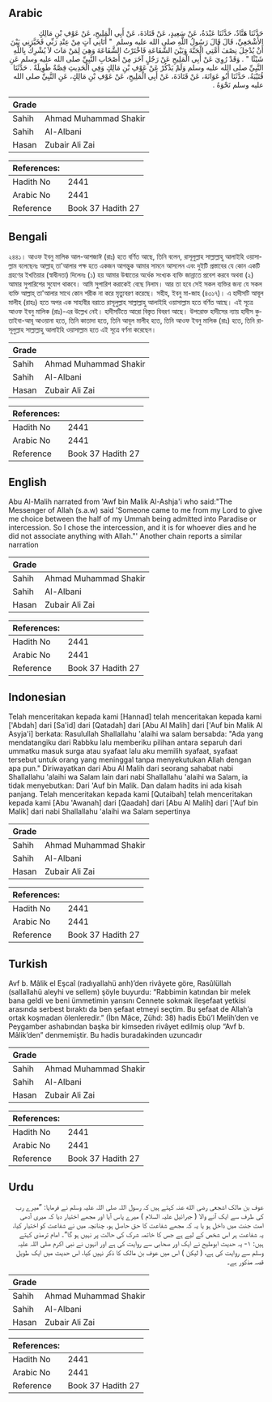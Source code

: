 ## Arabic


<div dir="rtl" lang="ar" style={{fontSize:'larger',backgroundColor:'#f8f9fa',padding:20}}>
حَدَّثَنَا هَنَّادٌ، حَدَّثَنَا عَبْدَةُ، عَنْ سَعِيدٍ، عَنْ قَتَادَةَ، عَنْ أَبِي الْمَلِيحِ، عَنْ عَوْفِ بْنِ مَالِكٍ الأَشْجَعِيِّ، قَالَ قَالَ رَسُولُ اللَّهِ صلى الله عليه وسلم ‏ "‏ أَتَانِي آتٍ مِنْ عِنْدِ رَبِّي فَخَيَّرَنِي بَيْنَ أَنْ يُدْخِلَ نِصْفَ أُمَّتِي الْجَنَّةَ وَبَيْنَ الشَّفَاعَةِ فَاخْتَرْتُ الشَّفَاعَةَ وَهِيَ لِمَنْ مَاتَ لاَ يُشْرِكُ بِاللَّهِ شَيْئًا ‏"‏ ‏.‏ وَقَدْ رُوِيَ عَنْ أَبِي الْمَلِيحِ عَنْ رَجُلٍ آخَرَ مِنْ أَصْحَابِ النَّبِيِّ صلى الله عليه وسلم عَنِ النَّبِيِّ صلى الله عليه وسلم وَلَمْ يَذْكُرْ عَنْ عَوْفِ بْنِ مَالِكٍ وَفِي الْحَدِيثِ قِصَّةٌ طَوِيلَةٌ ‏.‏ حَدَّثَنَا قُتَيْبَةُ، حَدَّثَنَا أَبُو عَوَانَةَ، عَنْ قَتَادَةَ، عَنْ أَبِي الْمَلِيحِ، عَنْ عَوْفِ بْنِ مَالِكٍ، عَنِ النَّبِيِّ صلى الله عليه وسلم نَحْوَهُ ‏.‏
</div>
<div style={{backgroundColor:'#f8f9fa',padding:20, marginBottom: 10}}><table> <thead> <tr> <th>Grade</th> <th></th> </tr> </thead> <tbody> <tr><td>Sahih</td><td>Ahmad Muhammad Shakir</td></tr><tr><td>Sahih</td><td>Al-Albani</td></tr><tr><td>Hasan</td><td>Zubair Ali Zai</td></tr></tbody></table><table> <thead> <tr> <th>References:</th> <th></th> </tr> </thead> <tbody><tr><td>Hadith No</td><td>2441</td></tr><tr><td>Arabic No</td><td>2441</td></tr><tr><td>Reference</td><td>Book 37 Hadith 27</td></tr></tbody></table></div>

## Bengali


<div dir="ltr" lang="bn" style={{fontSize:'larger',backgroundColor:'#f8f9fa',padding:20}}>
২৪৪১। আওফ ইবনু মালিক আল-আশজাঈ (রাঃ) হতে বর্ণিত আছে, তিনি বলেন, রাসূলুল্লাহ সাল্লাল্লাহু আলাইহি ওয়াসাল্লাম বলেছেনঃ আল্লাহ্ তা'আলার পক্ষ হতে একজন আগন্তুক আমার সামনে আসলেন এবং দুইটি প্রস্তাবের যে কোন একটি গ্রহণের ইখতিয়ার (স্বাধীনতা) দিলেনঃ (১) হয় আমার উন্মাতের অর্ধেক সংখ্যক ব্যক্তি জান্নাতে প্রবেশ করবে অথবা (২) আমার সুপারিশের সুযোগ থাকবে। আমি সুপারিশ করাকেই বেছে নিলাম। আর তা হবে সেই সকল ব্যক্তির জন্য যে সকল ব্যক্তি আল্লাহ্ তা'আলার সাথে কোন শরীক না করে মৃত্যুবরণ করেছে। সহীহ, ইবনু মা-জাহ (৪৩১৭)। এ হাদীসটি আবূল মালীহ (রাহঃ) হতে অপর এক সাহাবীর বরাতে রাসূলুল্লাহ সাল্লাল্লাহু আলাইহি ওয়াসাল্লাম হতে বর্ণিত আছে। এই সূত্রে আওফ ইবনু মালিক (রাঃ)-এর উল্লেখ নেই। হাদীসটিতে আরো বিস্তৃত বিবরণ আছে। উপরোক্ত হাদীসের ন্যায় হাদীস কুতাইবা-আবূ আওয়ানা হতে, তিনি কাতাদা হতে, তিনি আবূল মালীহ হতে, তিনি আওফ ইবনু মালিক (রাঃ) হতে, তিনি রাসূলুল্লাহ সাল্লাল্লাহু আলাইহি ওয়াসাল্লাম হতে এই সূত্রে বর্ণনা করেছেন।
</div>
<div style={{backgroundColor:'#f8f9fa',padding:20, marginBottom: 10}}><table> <thead> <tr> <th>Grade</th> <th></th> </tr> </thead> <tbody> <tr><td>Sahih</td><td>Ahmad Muhammad Shakir</td></tr><tr><td>Sahih</td><td>Al-Albani</td></tr><tr><td>Hasan</td><td>Zubair Ali Zai</td></tr></tbody></table><table> <thead> <tr> <th>References:</th> <th></th> </tr> </thead> <tbody><tr><td>Hadith No</td><td>2441</td></tr><tr><td>Arabic No</td><td>2441</td></tr><tr><td>Reference</td><td>Book 37 Hadith 27</td></tr></tbody></table></div>

## English


<div dir="ltr" lang="en" style={{fontSize:'larger',backgroundColor:'#f8f9fa',padding:20}}>
Abu Al-Malih narrated from 'Awf bin Malik Al-Ashja'i who said:"The Messenger of Allah (s.a.w) said 'Someone came to me from my Lord to give me choice between the half of my Ummah being admitted into Paradise or intercession. So I chose the intercession, and it is for whoever dies and he did not associate anything with Allah."' Another chain reports a similar narration
</div>
<div style={{backgroundColor:'#f8f9fa',padding:20, marginBottom: 10}}><table> <thead> <tr> <th>Grade</th> <th></th> </tr> </thead> <tbody> <tr><td>Sahih</td><td>Ahmad Muhammad Shakir</td></tr><tr><td>Sahih</td><td>Al-Albani</td></tr><tr><td>Hasan</td><td>Zubair Ali Zai</td></tr></tbody></table><table> <thead> <tr> <th>References:</th> <th></th> </tr> </thead> <tbody><tr><td>Hadith No</td><td>2441</td></tr><tr><td>Arabic No</td><td>2441</td></tr><tr><td>Reference</td><td>Book 37 Hadith 27</td></tr></tbody></table></div>

## Indonesian


<div dir="ltr" lang="id" style={{fontSize:'larger',backgroundColor:'#f8f9fa',padding:20}}>
Telah menceritakan kepada kami [Hannad] telah menceritakan kepada kami ['Abdah] dari [Sa'id] dari [Qatadah] dari [Abu Al Malih] dari ['Auf bin Malik Al Asyja'i] berkata: Rasulullah Shallallahu 'alaihi wa salam bersabda: "Ada yang mendatangiku dari Rabbku lalu memberiku pilihan antara separuh dari ummatku masuk surga atau syafaat lalu aku memilih syafaat, syafaat tersebut untuk orang yang meninggal tanpa menyekutukan Allah dengan apa pun." Diriwayatkan dari Abu Al Malih dari seorang sahabat nabi Shallallahu 'alaihi wa Salam lain dari nabi Shallallahu 'alaihi wa Salam, ia tidak menyebutkan: Dari 'Auf bin Malik. Dan dalam hadits ini ada kisah panjang. Telah menceritakan kepada kami [Qutaibah] telah menceritakan kepada kami [Abu 'Awanah] dari [Qaadah] dari [Abu Al Malih] dari ['Auf bin Malik] dari nabi Shallallahu 'alaihi wa Salam sepertinya
</div>
<div style={{backgroundColor:'#f8f9fa',padding:20, marginBottom: 10}}><table> <thead> <tr> <th>Grade</th> <th></th> </tr> </thead> <tbody> <tr><td>Sahih</td><td>Ahmad Muhammad Shakir</td></tr><tr><td>Sahih</td><td>Al-Albani</td></tr><tr><td>Hasan</td><td>Zubair Ali Zai</td></tr></tbody></table><table> <thead> <tr> <th>References:</th> <th></th> </tr> </thead> <tbody><tr><td>Hadith No</td><td>2441</td></tr><tr><td>Arabic No</td><td>2441</td></tr><tr><td>Reference</td><td>Book 37 Hadith 27</td></tr></tbody></table></div>

## Turkish


<div dir="ltr" lang="tr" style={{fontSize:'larger',backgroundColor:'#f8f9fa',padding:20}}>
Avf b. Mâlik el Eşcaî (radıyallahü anh)’den rivâyete göre, Rasûlüllah (sallallahü aleyhi ve sellem) şöyle buyurdu: “Rabbimin katından bir melek bana geldi ve beni ümmetimin yarısını Cennete sokmak ileşefaat yetkisi arasında serbest bıraktı da ben şefaat etmeyi seçtim. Bu şefaat de Allah’a ortak koşmadan ölenleredir.” (İbn Mâce, Zühd: 38) hadis Ebû’l Melih’den ve Peygamber ashabından başka bir kimseden rivâyet edilmiş olup “Avf b. Mâlik’den” denmemiştir. Bu hadis buradakinden uzuncadır
</div>
<div style={{backgroundColor:'#f8f9fa',padding:20, marginBottom: 10}}><table> <thead> <tr> <th>Grade</th> <th></th> </tr> </thead> <tbody> <tr><td>Sahih</td><td>Ahmad Muhammad Shakir</td></tr><tr><td>Sahih</td><td>Al-Albani</td></tr><tr><td>Hasan</td><td>Zubair Ali Zai</td></tr></tbody></table><table> <thead> <tr> <th>References:</th> <th></th> </tr> </thead> <tbody><tr><td>Hadith No</td><td>2441</td></tr><tr><td>Arabic No</td><td>2441</td></tr><tr><td>Reference</td><td>Book 37 Hadith 27</td></tr></tbody></table></div>

## Urdu


<div dir="rtl" lang="ur" style={{fontSize:'larger',backgroundColor:'#f8f9fa',padding:20}}>
عوف بن مالک اشجعی رضی الله عنہ کہتے ہیں کہ رسول اللہ صلی اللہ علیہ وسلم نے فرمایا: ”میرے رب کی طرف سے ایک آنے والا ( جبرائیل علیہ السلام ) میرے پاس آیا اور مجھے اختیار دیا کہ میری آدھی امت جنت میں داخل ہو یا یہ کہ مجھے شفاعت کا حق حاصل ہو، چنانچہ میں نے شفاعت کو اختیار کیا، یہ شفاعت ہر اس شخص کے لیے ہے جس کا خاتمہ شرک کی حالت پر نہیں ہو گا“۔ امام ترمذی کہتے ہیں: ۱- یہ حدیث ابوملیح نے ایک اور صحابی سے روایت کی ہے اور انہوں نے نبی اکرم صلی اللہ علیہ وسلم سے روایت کی ہے، ( لیکن ) اس میں عوف بن مالک کا ذکر نہیں کیا، اس حدیث میں ایک طویل قصہ مذکور ہے۔
</div>
<div style={{backgroundColor:'#f8f9fa',padding:20, marginBottom: 10}}><table> <thead> <tr> <th>Grade</th> <th></th> </tr> </thead> <tbody> <tr><td>Sahih</td><td>Ahmad Muhammad Shakir</td></tr><tr><td>Sahih</td><td>Al-Albani</td></tr><tr><td>Hasan</td><td>Zubair Ali Zai</td></tr></tbody></table><table> <thead> <tr> <th>References:</th> <th></th> </tr> </thead> <tbody><tr><td>Hadith No</td><td>2441</td></tr><tr><td>Arabic No</td><td>2441</td></tr><tr><td>Reference</td><td>Book 37 Hadith 27</td></tr></tbody></table></div>